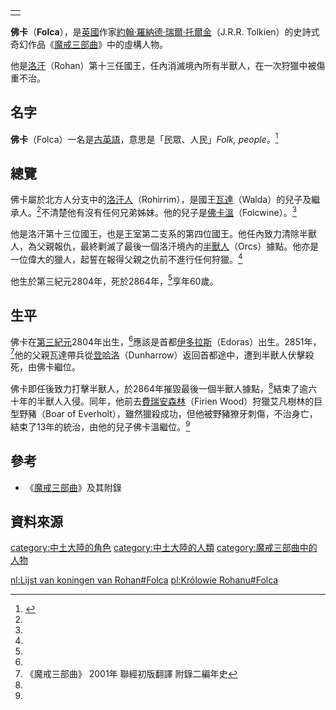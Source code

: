 {|align=right
|-
|{{Tolkienchar |
image_character = |
image_caption = |
Book(s) = 《[[魔戒|魔戒三部曲]]》 |
character_name = 佛卡 |
character_alias = |
character_title = [[洛汗國王|洛汗國王]] |
character_race = [[人類_(中土大陸)|人類]] |
character_nation = [[洛汗人|洛汗人]] |
character_culture = [[伊歐家族|伊歐家族]] |
character_gender = 男性 |
character_realm = [[洛汗_(地名)|洛汗]] |
character_sub_realm = |
character_lifespan = 第三紀元2804年 - [[第三紀元|第三紀元]]2864年<ref name=autogenerated1>《魔戒三部曲》 2001年 聯經初版翻譯 附錄一帝王本紀及年表</ref> |
character_weapon = | 
}}
|}
'''佛卡'''（'''Folca'''），是[[英國|英國]]作家[[約翰·羅納德·瑞爾·托爾金|約翰·羅納德·瑞爾·托爾金]]（J.R.R. Tolkien）的史詩式奇幻作品《[[魔戒|魔戒三部曲]]》中的虛構人物。

他是[[洛汗_(地名)|洛汗]]（Rohan）第十三任國王，任內消滅境內所有半獸人，在一次狩獵中被傷重不治。

==名字==
'''佛卡'''（Folca）一名是[[古英語|古英語]]，意思是「民眾、人民」''Folk, people''。<ref>{{Cite web |url=http://www.tuckborough.net/rohirrim.html#Folca |title=Thain's Book: Folca |accessdate=2011-12-01 |archive-date=2012-01-07 |archive-url=https://web.archive.org/web/20120107155236/http://www.tuckborough.net/rohirrim.html#Folca |dead-url=no }}</ref>

==總覽==
佛卡屬於北方人分支中的[[洛汗人|洛汗人]]（Rohirrim），是國王[[瓦達|瓦達]]（Walda）的兒子及繼承人。<ref name=autogenerated1 />不清楚他有沒有任何兄弟姊妹。他的兒子是[[佛卡溫|佛卡溫]]（Folcwine）。<ref name=autogenerated1 />

他是洛汗第十三位國王，也是王室第二支系的第四位國王。他任內致力清除半獸人，為父親報仇，最終剿滅了最後一個洛汗境內的[[半獸人|半獸人]]（Orcs）據點。他亦是一位偉大的獵人，起誓在報得父親之仇前不進行任何狩獵。<ref name=autogenerated1 />

他生於第三紀元2804年，死於2864年，<ref name=autogenerated1 />享年60歲。

==生平==
佛卡在[[第三紀元|第三紀元]]2804年出生，<ref name=autogenerated1 />應該是首都[[伊多拉斯|伊多拉斯]]（Edoras）出生。2851年，<ref>《魔戒三部曲》 2001年 聯經初版翻譯 附錄二編年史</ref>他的父親瓦達帶兵從[[登哈洛|登哈洛]]（Dunharrow）返回首都途中，遭到半獸人伏擊殺死，由佛卡繼位。

佛卡即任後致力打擊半獸人，於2864年摧毀最後一個半獸人據點，<ref name=autogenerated1 />結束了逾六十年的半獸人入侵。同年，他前去[[哈力費理安|費瑞安森林]]（Firien Wood）狩獵艾凡樹林的巨型野豬（Boar of Everholt），雖然獵殺成功，但他被野豬獠牙刺傷，不治身亡，結束了13年的統治，由他的兒子佛卡溫繼位。<ref name=autogenerated1 />

==參考==
*《[[魔戒|魔戒三部曲]]》及其附錄

==資料來源==
{{reflist}}

{{洛汗國王|[[瓦達|瓦達]]|[[佛卡溫|佛卡溫]]|}}

[[category:中土大陸的角色|category:中土大陸的角色]]
[[category:中土大陸的人類|category:中土大陸的人類]]
[[category:魔戒三部曲中的人物|category:魔戒三部曲中的人物]]

[[nl:Lijst_van_koningen_van_Rohan#Folca|nl:Lijst van koningen van Rohan#Folca]]
[[pl:Królowie_Rohanu#Folca|pl:Królowie Rohanu#Folca]]